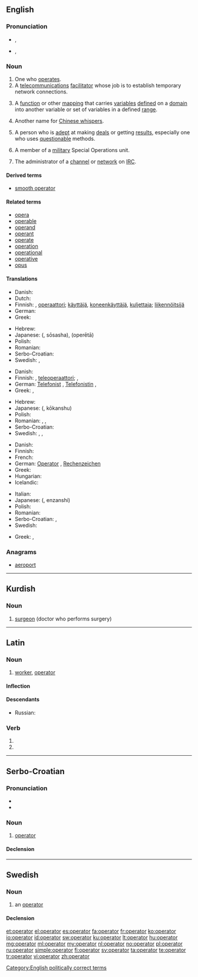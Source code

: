 {{also|Operator|operatör|operátor}}
==English==

{{wikipedia}}

===Pronunciation===
* {{a|RP}} {{IPA|/ˈɒpəɹeɪtə/}}, {{X-SAMPA|/"Qp@reIt@/}}
* {{a|GenAm}} {{IPA|/ˈɑːpəɹeɪtɚ/}}, {{X-SAMPA|/"A:p@reIt@`/}}

===Noun===
{{en-noun}}

# One who [[operate]]s.
# A [[telecommunications]] [[facilitator]] whose job is to establish temporary network connections.
# {{mathematics}} A [[function]] or other [[mapping]] that carries [[variables]] [[defined]] on a [[domain]] into another variable or set of variables in a defined [[range]].
# Another name for [[Chinese whispers]].
# {{informal}} A person who is [[adept]] at making [[deal]]s or getting [[results]], especially one who uses [[questionable]] methods.
# A member of a [[military]] Special Operations unit.
# {{computing}} The administrator of a [[channel]] or [[network]] on [[IRC]].

====Derived terms====
* [[smooth operator]]

====Related terms====
* [[opera]]
* [[operable]]
* [[operand]]
* [[operant]]
* [[operate]]
* [[operation]]
* [[operational]]
* [[operative]]
* [[opus]]

====Translations====
{{trans-top|one who operates}}
* Danish: {{t-|da|operatør}}
* Dutch: {{t-|nl|bediener|m}}
* Finnish: {{t-|fi|toimija}}, [[operaattori]]; [[käyttäjä]], [[koneenkäyttäjä]], [[kuljettaja]]; [[liikennöitsijä]]
* German: {{t+|de|Betreiber|m}}
* Greek: {{t+|el|χειριστής|m|tr=cheiristís|sc=Grek}}
{{trans-mid}}
* Hebrew: {{t-|he|מפעיל|m|tr=maf3íl|sc=Hebr}}
* Japanese: {{Jpan|[[操作者]]}} ({{Jpan|[[そうさしゃ]]}}, sōsasha), {{Jpan|[[オペレーター]]}} (operētā)
* Polish: {{t+|pl|operator|m}}
* Romanian: {{t-|ro|operator}}
* Serbo-Croatian: {{t-|sh|operater|m}}
* Swedish: {{t+|sv|operatör|c}}, {{t-|sv|kirurg|c}}
{{trans-bottom}}

{{trans-top|telecommunications operator}}
* Danish: {{t-|da|telefonist(inde)}}
* Finnish: {{t+|fi|operaattori}}, [[teleoperaattori]]; {{t-|fi|keskuksenhoitaja}}, {{t-|fi|vaihteenhoitaja}}
* German: [[Telefonist]] {{m}}, [[Telefonistin]] {{f}}, {{t-|de|Vermittlung|f}}
* Greek: {{t+|el|τηλεφωνητής|m|tr=tilefonitís|sc=Grek}},  {{t+|el|τηλεφωνήτρια|f|tr=tilefonítria|sc=Grek}}
{{trans-mid}}
* Hebrew: {{t-|he|מרכזיה|f|tr=merkaziyá|sc=Hebr}}
* Japanese: {{Jpan|[[交換手]]}} ({{Jpan|[[こうかんしゅ]]}}, kōkanshu)
* Polish: {{t+|pl|operator|m}}
* Romanian: {{t-|ro|operator}}, {{t-|ro|operatoare|f}}, {{t-|ro|telefonistă|f}}
* Serbo-Croatian: {{t-|sh|operater|m}}
* Swedish: {{t-|sv|telefonist|c}}, {{t-|sv|telebolag|n}}, {{t+|sv|operatör|c}}
{{trans-bottom}}

{{trans-top|mathematical operator}}
* Danish: {{t-|da|operator}}
* Finnish: {{t+|fi|operaattori}}
* French: {{t+|fr|opérateur|m}}
* German: [[Operator]] {{m}}, [[Rechenzeichen]] {{n}}
* Greek: {{t+|el|τελεστής|m|tr=telestís|sc=Grek}}
* Hungarian: {{t-|hu|műveleti jel}}
* Icelandic: {{t-|is|virki|m}}
{{trans-mid}}
* Italian: {{t+|it|operatore|m}}
* Japanese: {{Jpan|[[演算子]]}} ({{Jpan|[[えんざんし]]}}, enzanshi)
* Polish: {{t+|pl|operator|m}}
* Romanian: {{t-|ro|operator}}
* Serbo-Croatian: {{t-|sh|operator|m}}, {{t-|sh|djelatelj|m}}
* Swedish: {{t+|sv|operator|c}}
{{trans-bottom}}

{{trans-see|Chinese whispers}}

{{trans-top|the administrator of a channel or network on IRC}}
* Greek: {{t+|el|διαχειριστής|m|tr=diacheiristís|sc=Grek}}, {{t+|el|διαχειρίστρια|f|tr=diacheirístria|sc=Grek}}
{{trans-mid}}
{{trans-bottom}}

===Anagrams===
* [[aeroport#English|aeroport]]

[[Category:English politically correct terms]]

----

==Kurdish==

===Noun===
{{ku-noun}}

# [[surgeon]] (doctor who performs surgery)

{{tbot entry|Kurdish|surgeon|2008|April|ku}}

----

==Latin==

===Noun===
{{la-noun|operātor|operatoris|operātōris|m|third}}

# [[worker]], [[#English|operator]]

====Inflection====
{{la-decl-3rd|operator|operātor|operator|operātōr}}

====Descendants====
* Russian: {{l|ru|оператор}}

===Verb===
{{la-verb-form|operātor}}

# {{conjugation of|operor|operor|2|s|fut|act|imp|lang=la}}
# {{conjugation of|operor|operor|3|s|fut|act|imp|lang=la}}

----

==Serbo-Croatian==

===Pronunciation===
* {{IPA|/opěraːtor/|lang=sh}}
* {{hyphenation|o|pe|ra|tor}}

===Noun===
{{sh-noun|g=m|head=opèrātor|r|оператор|опѐра̄тор}}

# {{mathematics|lang=sh}} [[#English|operator]]

====Declension====
{{sh-decl-noun
|operator|operatori
|operatora|operatora
|operatoru|operatorima
|operator|operatore
|operatore|operatori
|operatoru|operatorima
|operatorom|operatorima
}}

----

==Swedish==

===Noun===
{{sv-noun|g=c}}

# {{context|mathematics|computing|lang=sv}} an [[#English|operator]]

====Declension====
{{sv-noun-reg-r-c|3=operatore}}

[[et:operator]]
[[el:operator]]
[[es:operator]]
[[fa:operator]]
[[fr:operator]]
[[ko:operator]]
[[io:operator]]
[[id:operator]]
[[sw:operator]]
[[ku:operator]]
[[lt:operator]]
[[hu:operator]]
[[mg:operator]]
[[ml:operator]]
[[my:operator]]
[[nl:operator]]
[[no:operator]]
[[pl:operator]]
[[ru:operator]]
[[simple:operator]]
[[fi:operator]]
[[sv:operator]]
[[ta:operator]]
[[te:operator]]
[[tr:operator]]
[[vi:operator]]
[[zh:operator]]